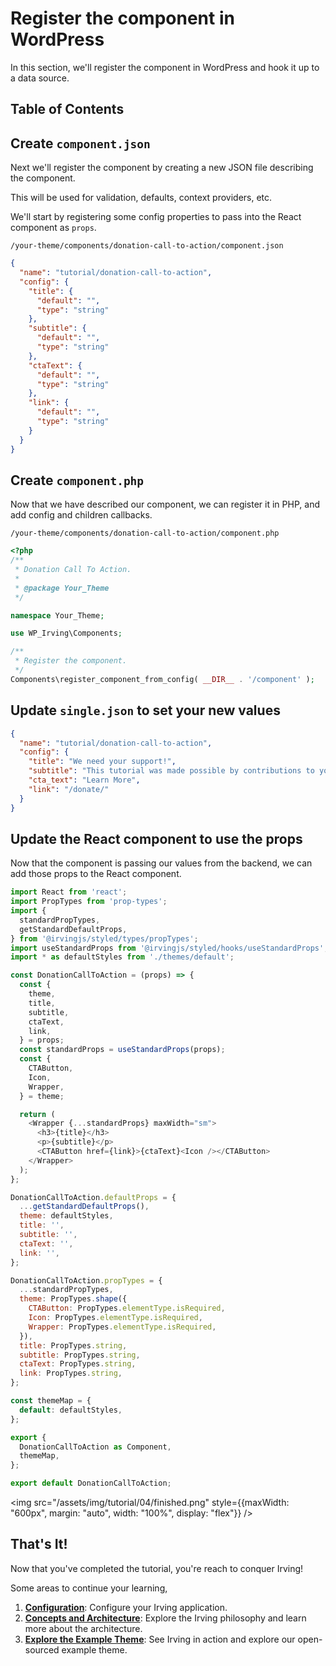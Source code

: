 <Meta title="Tutorial|Register the component in WordPress" />

# Register the component in WordPress
In this section, we'll register the component in WordPress and hook it up to a data source.

## Table of Contents

## Create `component.json`
Next we'll register the component by creating a new JSON file describing the component.

This will be used for validation, defaults, context providers, etc.

We'll start by registering some config properties to pass into the React component as `props`.

`/your-theme/components/donation-call-to-action/component.json`
```json
{
  "name": "tutorial/donation-call-to-action",
  "config": {
    "title": {
      "default": "",
      "type": "string"
    },
    "subtitle": {
      "default": "",
      "type": "string"
    },
    "ctaText": {
      "default": "",
      "type": "string"
    },
    "link": {
      "default": "",
      "type": "string"
    }
  }
}
```

## Create `component.php`
Now that we have described our component, we can register it in PHP, and add config and children callbacks.

`/your-theme/components/donation-call-to-action/component.php`
```php
<?php
/**
 * Donation Call To Action.
 *
 * @package Your_Theme
 */

namespace Your_Theme;

use WP_Irving\Components;

/**
 * Register the component.
 */
Components\register_component_from_config( __DIR__ . '/component' );
```

## Update `single.json` to set your new values
```json
{
  "name": "tutorial/donation-call-to-action",
  "config": {
    "title": "We need your support!",
    "subtitle": "This tutorial was made possible by contributions to your PBS station from viewers like you. Thank you!",
    "cta_text": "Learn More",
    "link": "/donate/"
  }
}
```

## Update the React component to use the props
Now that the component is passing our values from the backend, we can add those props to the React component.

```js
import React from 'react';
import PropTypes from 'prop-types';
import {
  standardPropTypes,
  getStandardDefaultProps,
} from '@irvingjs/styled/types/propTypes';
import useStandardProps from '@irvingjs/styled/hooks/useStandardProps';
import * as defaultStyles from './themes/default';

const DonationCallToAction = (props) => {
  const {
    theme,
    title,
    subtitle,
    ctaText,
    link,
  } = props;
  const standardProps = useStandardProps(props);
  const {
    CTAButton,
    Icon,
    Wrapper,
  } = theme;

  return (
    <Wrapper {...standardProps} maxWidth="sm">
      <h3>{title}</h3>
      <p>{subtitle}</p>
      <CTAButton href={link}>{ctaText}<Icon /></CTAButton>
    </Wrapper>
  );
};

DonationCallToAction.defaultProps = {
  ...getStandardDefaultProps(),
  theme: defaultStyles,
  title: '',
  subtitle: '',
  ctaText: '',
  link: '',
};

DonationCallToAction.propTypes = {
  ...standardPropTypes,
  theme: PropTypes.shape({
    CTAButton: PropTypes.elementType.isRequired,
    Icon: PropTypes.elementType.isRequired,
    Wrapper: PropTypes.elementType.isRequired,
  }),
  title: PropTypes.string,
  subtitle: PropTypes.string,
  ctaText: PropTypes.string,
  link: PropTypes.string,
};

const themeMap = {
  default: defaultStyles,
};

export {
  DonationCallToAction as Component,
  themeMap,
};

export default DonationCallToAction;
```

<img src="/assets/img/tutorial/04/finished.png" style={{maxWidth: "600px", margin: "auto", width: "100%", display: "flex"}} />

## That's It!
Now that you've completed the tutorial, you're reach to conquer Irving!

Some areas to continue your learning,
1. **[Configuration](?path=/docs/concepts-overview--page)**: Configure your Irving application.
1. **[Concepts and Architecture](?path=/docs/concepts-overview--page)**: Explore the Irving philosophy and learn more about the architecture.
1. **[Explore the Example Theme](?path=/docs/intro-wordpress--page#example-theme)**: See Irving in action and explore our open-sourced example theme.
